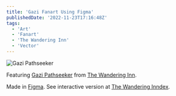 ```yaml
---
title: 'Gazi Fanart Using Figma'
publishedDate: '2022-11-23T17:16:48Z'
tags:
  - 'Art'
  - 'Fanart'
  - 'The Wandering Inn'
  - 'Vector'
---
```


![Gazi Pathseeker](/img/posts/vector-art/gazi.svg)

Featuring [Gazi Pathseeker](https://thewanderinginn.fandom.com/wiki/Gazi_Pathseeker) from [The Wandering Inn](https://wanderinginn.com/).

Made in [Figma](https://figma.com/). See interactive version at [The Wandering Inndex](https://inndex.omg.lol/gazi).
